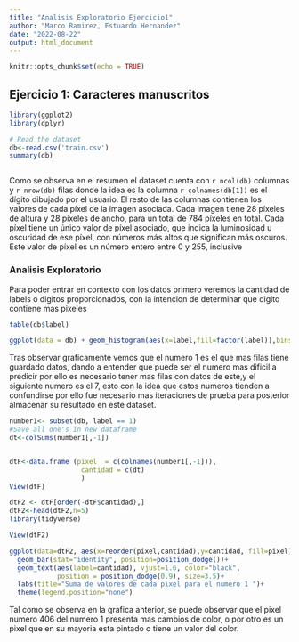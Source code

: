 ```yaml
---
title: "Analisis Exploratorio Ejercicio1"
author: "Marco Ramirez, Estuardo Hernandez"
date: "2022-08-22"
output: html_document
---
```


```r
knitr::opts_chunk$set(echo = TRUE)
```

## Ejercicio 1: Caracteres manuscritos

```r

library(ggplot2)
library(dplyr)

# Read the dataset
db<-read.csv('train.csv')
summary(db)



```

Como se observa en el resumen el dataset cuenta con `r ncol(db)` columnas y `r nrow(db)` filas donde la idea es la columna `r colnames(db[1])` es el dígito dibujado por el usuario. El resto de las columnas contienen los
valores de cada píxel de la imagen asociada. Cada imagen tiene 28 píxeles de altura y 28 píxeles de ancho, para un total de 784 píxeles en total.
Cada píxel tiene un único valor de píxel asociado, que indica la luminosidad u oscuridad de ese píxel,
con números más altos que significan más oscuros. Este valor de píxel es un número entero entre 0
y 255, inclusive

### Analisis Exploratorio

Para poder entrar en contexto con los datos primero veremos la cantidad de labels o digitos proporcionados, con la intencion de determinar que digito contiene mas pixeles

```R
table(db$label)

ggplot(data = db) + geom_histogram(aes(x=label,fill=factor(label)),bins=10, position = "stack",alpha = 0.5)+theme(legend.position="none")+ scale_x_continuous(breaks = seq(0, 100, 1.))
```
Tras observar graficamente vemos que el numero 1 es el que mas filas tiene guardado datos, dando a entender que puede ser el numero mas dificil a predicir por ello es necesario tener mas filas con datos de este,y el siguiente numero es el 7, esto con la idea que estos numeros tienden a confundirse por ello fue necesario mas iteraciones de prueba para posterior almacenar su resultado en este dataset. 

```r
number1<- subset(db, label == 1)
#Save all one's in new dataframe
dt<-colSums(number1[,-1])


dtF<-data.frame (pixel  = c(colnames(number1[,-1])),
                  cantidad = c(dt)
                  )
View(dtF)

dtF2 <- dtF[order(-dtF$cantidad),]
dtF2<-head(dtF2,n=5)
library(tidyverse)

View(dtF2)

ggplot(data=dtF2, aes(x=reorder(pixel,cantidad),y=cantidad, fill=pixel)) +
  geom_bar(stat="identity", position=position_dodge())+
  geom_text(aes(label=cantidad), vjust=1.6, color="black",
            position = position_dodge(0.9), size=3.5)+
  labs(title="Suma de valores de cada pixel para el numero 1 ")+
  theme(legend.position="none")

```

Tal como se observa en la grafica anterior, se puede observar que el pixel numero 406 del numero 1 presenta mas cambios de color, o por otro es un pixel que en su mayoria esta pintado o tiene un valor del color. 

